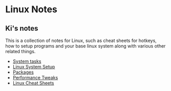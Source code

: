 = Linux Notes =
== Ki's notes ==

This is a collection of notes for Linux, such as cheat sheets for hotkeys, how to setup programs
and your base linux system along with various other related things.

* [[System tasks]]
* [[Linux System Setup]]
* [[Packages]]
* [[Performance Tweaks]]
* [[Linux Cheat Sheets]]

